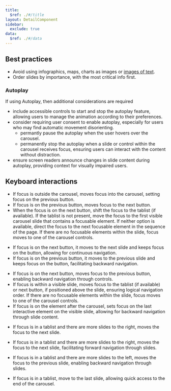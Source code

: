 ```yaml
---
title:
  $ref: ./#/title
layout: DetailComponent
sidebar:
  exclude: true
data:
  $ref: ./#/data
---
```


## Best practices

- Avoid using infographics, maps, charts as images or [images of text](https://www.w3.org/TR/UNDERSTANDING-WCAG20/visual-audio-contrast-text-presentation.html).
- Order slides by importance, with the most critical info first.

### Autoplay

If using Autoplay, then additional considerations are required

- include accessible controls to start and stop the autoplay feature, allowing users to manage the animation according to their preferences.
- consider requiring user consent to enable autoplay, especially for users who may find automatic movement disorienting.
  - permantly pause the autoplay when the user hovers over the carousel.
  - permanently stop the autoplay when a slide or control within the carousel receives focus, ensuring users can interact with the content without distraction.
- ensure screen readers announce changes in slide content during autoplay, providing context for visually impaired users.

## Keyboard interactions

<KeyboardControls>

<KeyboardControl keyOrCombos="Tab">

- If focus is outside the carousel, moves focus into the carousel, setting focus on the previous button.
- If focus is on the previous button, moves focus to the next button.
- When the focus is on the next button, shift the focus to the tablist (if available). If the tablist is not present, move the focus to the first visible carousel slide that contains a focusable element. If neither option is available, direct the focus to the next focusable element in the sequence of the page. If there are no focusable elements within the slide, focus moves to one of the carousel controls.

</KeyboardControl>

<KeyboardControl keyOrCombos="Enter">

- If focus is on the next button, it moves to the next slide and keeps focus on the button, allowing for continuous navigation.
- If focus is on the previous button, it moves to the previous slide and keeps focus on the button, facilitating backward navigation.

</KeyboardControl>

<KeyboardControl keyOrCombos="Shift + Tab">

- If focus is on the next button, moves focus to the previous button, enabling backward navigation through controls.
- If focus is within a visible slide, moves focus to the tablist (if available) or next button, if positioned above the slide, ensuring logical navigation order. If there are no focusable elements within the slide, focus moves to one of the carousel controls.
- If focus is on the element after the carousel, sets focus on the last interactive element on the visible slide, allowing for backward navigation through slide content.

</KeyboardControl>

<KeyboardControl keyOrCombos="Right arrow">

- If focus is in a tablist and there are more slides to the right, moves the focus to the next slide.

</KeyboardControl>

<KeyboardControl keyOrCombos="Left arrow">

- If focus is in a tablist and there are more slides to the right, moves the focus to the next slide, facilitating forward navigation through slides.

</KeyboardControl>

<KeyboardControl keyOrCombos="Home">

- If focus is in a tablist and there are more slides to the left, moves the focus to the previous slide, enabling backward navigation through slides.

</KeyboardControl>

<KeyboardControl keyOrCombos="End">

- If focus is in a tablist, move to the last slide, allowing quick access to the end of the carousel.

</KeyboardControl>

</KeyboardControls>
